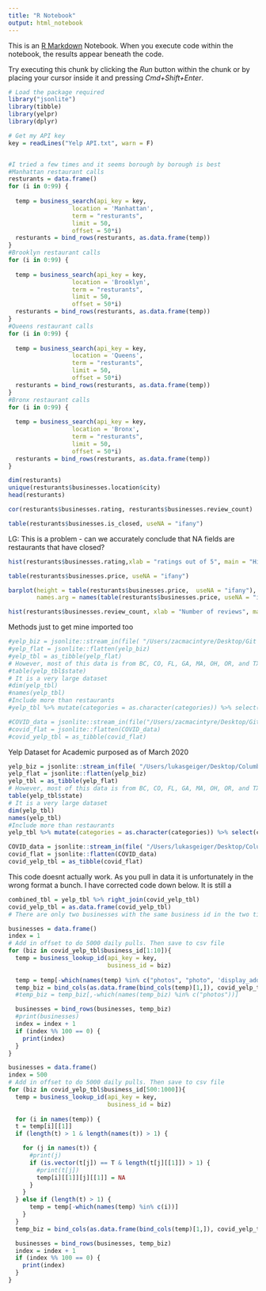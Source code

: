```yaml
---
title: "R Notebook"
output: html_notebook
---
```


This is an [R Markdown](http://rmarkdown.rstudio.com) Notebook. When you execute code within the notebook, the results appear beneath the code. 

Try executing this chunk by clicking the *Run* button within the chunk or by placing your cursor inside it and pressing *Cmd+Shift+Enter*. 

```r
# Load the package required
library("jsonlite")
library(tibble)
library(yelpr)
library(dplyr)

# Get my API key
key = readLines("Yelp API.txt", warn = F)


#I tried a few times and it seems borough by borough is best 
#Manhattan restaurant calls 
resturants = data.frame()
for (i in 0:99) {
  
  temp = business_search(api_key = key,
                  location = 'Manhattan',
                  term = "resturants",
                  limit = 50,
                  offset = 50*i)
  resturants = bind_rows(resturants, as.data.frame(temp))
}
#Brooklyn restaurant calls 
for (i in 0:99) {
  
  temp = business_search(api_key = key,
                  location = 'Brooklyn',
                  term = "resturants",
                  limit = 50,
                  offset = 50*i)
  resturants = bind_rows(resturants, as.data.frame(temp))
}
#Queens restaurant calls 
for (i in 0:99) {
  
  temp = business_search(api_key = key,
                  location = 'Queens',
                  term = "resturants",
                  limit = 50,
                  offset = 50*i)
  resturants = bind_rows(resturants, as.data.frame(temp))
}
#Bronx restaurant calls
for (i in 0:99) {
  
  temp = business_search(api_key = key,
                  location = 'Bronx',
                  term = "resturants",
                  limit = 50,
                  offset = 50*i)
  resturants = bind_rows(resturants, as.data.frame(temp))
}

dim(resturants)
unique(resturants$businesses.location$city)
head(resturants)

cor(resturants$businesses.rating, resturants$businesses.review_count)
```


```r
table(resturants$businesses.is_closed, useNA = "ifany")
```
LG: This is a problem - can we accurately conclude that NA fields are restaurants that have closed? 

```r
hist(resturants$businesses.rating,xlab = "ratings out of 5", main = "Histogram of business ratings")
```
```r
table(resturants$businesses.price, useNA = "ifany")
```

```r
barplot(height = table(resturants$businesses.price,  useNA = "ifany"), 
        names.arg = names(table(resturants$businesses.price, useNA = "ifany")))
```
```r
hist(resturants$businesses.review_count, xlab = "Number of reviews", main = "Histogram of review Dist")
```

Methods just to get mine imported too
```r
#yelp_biz = jsonlite::stream_in(file( "/Users/zacmacintyre/Desktop/Git Folder/yelp_dataset/yelp_academic_dataset_business.json"))
#yelp_flat = jsonlite::flatten(yelp_biz)
#yelp_tbl = as_tibble(yelp_flat)
# However, most of this data is from BC, CO, FL, GA, MA, OH, OR, and TX (Not NY)
#table(yelp_tbl$state)
# It is a very large dataset
#dim(yelp_tbl)
#names(yelp_tbl)
#Include more than restaurants 
#yelp_tbl %>% mutate(categories = as.character(categories)) %>% select(categories)

#COVID_data = jsonlite::stream_in(file("/Users/zacmacintyre/Desktop/Git Folder/covid_19_dataset_2020_06_10/yelp_academic_dataset_covid_features.json"))
#covid_flat = jsonlite::flatten(COVID_data)
#covid_yelp_tbl = as_tibble(covid_flat)
```

Yelp Dataset for Academic purposed as of March 2020


```r
yelp_biz = jsonlite::stream_in(file( "/Users/lukasgeiger/Desktop/Columbia/SeniorYear/Spring2021/AppliedDataMining/FinalProject/yelp_dataset/yelp_academic_dataset_business.json"))
yelp_flat = jsonlite::flatten(yelp_biz)
yelp_tbl = as_tibble(yelp_flat)
# However, most of this data is from BC, CO, FL, GA, MA, OH, OR, and TX (Not NY)
table(yelp_tbl$state)
# It is a very large dataset
dim(yelp_tbl)
names(yelp_tbl)
#Include more than restaurants 
yelp_tbl %>% mutate(categories = as.character(categories)) %>% select(categories)
```

```r
COVID_data = jsonlite::stream_in(file( "/Users/lukasgeiger/Desktop/Columbia/SeniorYear/Spring2021/AppliedDataMining/FinalProject/covid_19_dataset_2020_06_10/yelp_academic_dataset_covid_features.json"))
covid_flat = jsonlite::flatten(COVID_data)
covid_yelp_tbl = as_tibble(covid_flat)
```

This code doesnt actually work.  As you pull in data it is unfortunately in the wrong format a bunch.  I have corrected code down below.  It is still a 
```r
combined_tbl = yelp_tbl %>% right_join(covid_yelp_tbl)
covid_yelp_tbl = as.data.frame(covid_yelp_tbl)
# There are only two businesses with the same business id in the two tibbles.
```
```r
businesses = data.frame()
index = 1
# Add in offset to do 5000 daily pulls. Then save to csv file 
for (biz in covid_yelp_tbl$business_id[1:10]){
  temp = business_lookup_id(api_key = key, 
                            business_id = biz)
    
  temp = temp[-which(names(temp) %in% c("photos", "photo", 'display_address'))]
  temp_biz = bind_cols(as.data.frame(bind_cols(temp)[1,]), covid_yelp_tbl[index,])
  #temp_biz = temp_biz[,-which(names(temp_biz) %in% c("photos"))]

  businesses = bind_rows(businesses, temp_biz)
  #print(businesses)
  index = index + 1
  if (index %% 100 == 0) {
    print(index)
  }
}


```

```r
businesses = data.frame()
index = 500
# Add in offset to do 5000 daily pulls. Then save to csv file 
for (biz in covid_yelp_tbl$business_id[500:1000]){
  temp = business_lookup_id(api_key = key, 
                            business_id = biz)
    
  for (i in names(temp)) {
  t = temp[i][[1]]
  if (length(t) > 1 & length(names(t)) > 1) {

    for (j in names(t)) {
      #print(j)
      if (is.vector(t[j]) == T & length(t[j][[1]]) > 1) {
        #print(t[j])
        temp[i][[1]][j][[1]] = NA
      }
    }
  } else if (length(t) > 1) {
      temp = temp[-which(names(temp) %in% c(i))]
    }
  }
  temp_biz = bind_cols(as.data.frame(bind_cols(temp)[1,]), covid_yelp_tbl[index,])

  businesses = bind_rows(businesses, temp_biz)
  index = index + 1
  if (index %% 100 == 0) {
    print(index)
  }
}
```


```r

```

```r

```





























